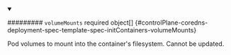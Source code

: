 


<details className="config-field" data-expandable="true" open>
<summary>

######### `volumeMounts` <span className="config-field-required" data-required="false">required</span> <span className="config-field-type">object[]</span> <span className="config-field-default"></span> <span className="config-field-enum"></span> {#controlPlane-coredns-deployment-spec-template-spec-initContainers-volumeMounts}

Pod volumes to mount into the container's filesystem.
Cannot be updated.

</summary>

<PartialVolumemountsreference />


</details>
